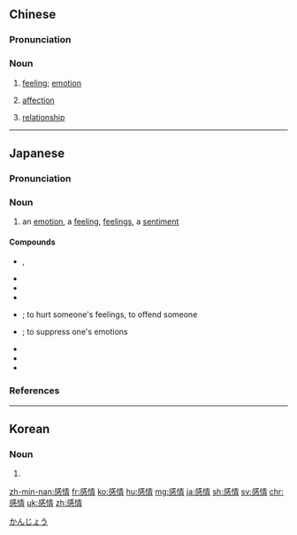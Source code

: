 ==Chinese==
{{zh-forms}}

===Pronunciation===
{{zh-pron
|m=gǎnqíng
|ma=Zh-ganqíng.ogg
|c=gam2 cing4
|h=pfs=kám-chhìn
|mn=kám-chêng
|w=2koe xxin
|cat=n
}}

===Noun===
{{zh-noun}}

# {{lb|zh|uncountable}} [[feeling]]; [[emotion]]
#: {{zh-x|傷害 感情|to hurt someone's '''feelings'''}}
#: {{zh-x|重 感情|to value '''personal feelings'''}}
#: {{zh-x|感情 騙子{zi}|emotional manipulator}}
# {{lb|zh|uncountable}} [[affection]]
# {{lb|zh|countable|uncountable}} [[relationship]] {{gloss|especially a romantic one}} {{zh-mw|m:段}}

{{zh-cat|Elementary}}

----

==Japanese==
{{ja-kanjitab|かん|じょう|yomi=o}}

===Pronunciation===
{{ja-pron|かんじょう|acc=0|acc_ref=NHK}}

===Noun===
{{ja-noun|かんじょう}}

# an [[emotion]], a [[feeling]], [[feelings]], a [[sentiment]]

====Compounds====
{{der-top}}
* {{ja-r|悪感情|あくかんじょう}}, {{ja-r|悪感情|あっかんじょう}}
* {{ja-r|対日感情|たいにちかんじょう}}
* {{ja-r|対立感情|たいりつかんじょう}}
* {{ja-r|負の感情|ふ の かんじょう}}
* {{ja-r|感情を害する|かんじょう を がいする}}; to hurt someone's feelings, to offend someone
* {{ja-r|感情を殺す|かんじょう を ころす}}; to suppress one's emotions
* {{ja-r|感情移入|かんじょういにゅう}}
* {{ja-r|感情家|かんじょうか}}
* {{ja-r|感情障害|かんじょう しょうがい}}
{{der-bottom}}

===References===
<references/>

[[Category:ja:Emotions|かんじょう]]

----

==Korean==
{{ko-hanjatab}}

===Noun===
{{ko-noun|hj|hangeul=감정}}

# {{hanja form of|감정|emotion, feeling}}

[[zh-min-nan:感情]]
[[fr:感情]]
[[ko:感情]]
[[hu:感情]]
[[mg:感情]]
[[ja:感情]]
[[sh:感情]]
[[sv:感情]]
[[chr:感情]]
[[uk:感情]]
[[zh:感情]]